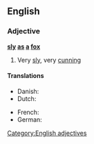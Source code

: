 ==English==

===Adjective===
'''[[sly]] [[as]] [[a]] [[fox]]'''

# {{simile}} Very [[sly]], very [[cunning]]

====Translations====
{{trans-top|very sly}}
* Danish: {{t|da|snu som en ræv}}
* Dutch: {{t|nl|sluw als een vos}}
{{trans-mid}}
* French: {{t|fr|rusé comme un renard}}
* German: {{t|de|schlau wie ein Fuchs}}
{{trans-bottom}}

[[Category:English adjectives]]